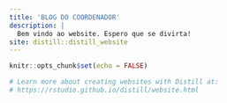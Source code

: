 ```yaml
---
title: 'BLOG DO COORDENADOR'
description: |
  Bem vindo ao website. Espero que se divirta!
site: distill::distill_website
---
```


```r
knitr::opts_chunk$set(echo = FALSE)

# Learn more about creating websites with Distill at:
# https://rstudio.github.io/distill/website.html

```

